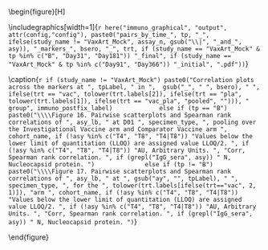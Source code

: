 \begin{figure}[H]
\center

\includegraphics[width=1\textwidth]{`r here("immuno_graphical", "output", attr(config,"config"), paste0("pairs_by_time_", tp, "_", ifelse(study_name != "VaxArt_Mock", assay_n, gsub("\\|", "_and_", asy)), "_markers_", bsero, "_", trt, if (study_name == "VaxArt_Mock" & tp %in% c("B", "Day31", "Day181")) "_final", if (study_name == "VaxArt_Mock" & tp %in% c("Day91", "Day366")) "_initial", ".pdf"))`}

\caption{`r if (study_name != "VaxArt_Mock") paste0("Correlation plots across the markers at ", tpLabel, " in ",  gsub("_", " ", bsero), " ", ifelse(trt == "vac", tolower(trt.labels[2]), ifelse(trt == "pla", tolower(trt.labels[1]), ifelse(trt == "vac_pla", "pooled", ""))), " group", immuno_postfix_label)             else if (tp == "B") paste0("\\\\Figure 16. Pairwise scatterplots and Spearman rank correlations of ", asy_lb, " at D01 ", specimen_type, ", pooling over the Investigational Vaccine arm and Comparator Vaccine arm ", cohort_name, if (!asy %in% c("T4", "T8", "T4|T8")) "Values below the lower limit of quantitation (LLOQ) are assigned value LLOQ/2. ", if (!asy %in% c("T4", "T8", "T4|T8")) "AU, Arbitrary Units. ", "Corr, Spearman rank correlation. ", if (grepl("IgG_sera", asy)) " N, Nucleocapsid protein. ")              else if (tp != "B") paste0("\\\\Figure 17. Pairwise scatterplots and Spearman rank correlations of ", asy_lb, " at ", gsub("ay", "", tpLabel), " ", specimen_type, ", for the ", tolower(trt.labels[ifelse(trt=="vac", 2, 1)]), "arm ", cohort_name, if (!asy %in% c("T4", "T8", "T4|T8")) "Values below the lower limit of quantitation (LLOQ) are assigned value LLOQ/2. ", if (!asy %in% c("T4", "T8", "T4|T8")) "AU, Arbitrary Units. ", "Corr, Spearman rank correlation. ", if (grepl("IgG_sera", asy)) " N, Nucleocapsid protein. ")`}

\end{figure}

\hphantom{Random text to appease the latex god}
